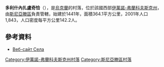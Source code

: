 {{coord|48|24|29|N|25|31|1|E|scale:30000|display=title}}

'''多利什內扎盧奇恰'''（{{lang-uk|Долішнє Залуччя}}），是[[烏克蘭|烏克蘭]]的村落，位於該國西部[[伊萬諾-弗蘭科夫斯克州|伊萬諾-弗蘭科夫斯克州]]，由[[斯尼亞滕區|斯尼亞滕區]]負責管轄，始建於1441年，面積364.1平方公里，2001年人口1,843，人口密度每平方公里142.2人。

==參考資料==
* [http://zaluchchya.com.ua/ Веб-сайт Села]{{dead link|date=2017年12月 |bot=InternetArchiveBot |fix-attempted=yes }}

{{DEFAULTSORT:Долішнє Залуччя}}
[[Category:伊萬諾-弗蘭科夫斯克州村落|Category:伊萬諾-弗蘭科夫斯克州村落]]
[[Category:斯尼亞滕區村落|Category:斯尼亞滕區村落]]


{{IvanoFrankivsk-geo-stub}}